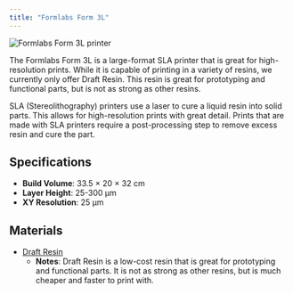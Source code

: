 ```yaml
---
title: "Formlabs Form 3L"
---
```



<Image src={image} alt="Formlabs Form 3L printer" class="rounded-lg w-full !max-w-sm" />

The Formlabs Form 3L is a large-format SLA printer that is great for high-resolution prints.
While it is capable of printing in a variety of resins, we currently only offer Draft Resin.
This resin is great for prototyping and functional parts, but is not as strong as other resins.

SLA (Stereolithography) printers use a laser to cure a liquid resin into solid parts.
This allows for high-resolution prints with great detail.
Prints that are made with SLA printers require a post-processing step to remove excess resin and cure the part.

## Specifications

- **Build Volume**: 33.5 × 20 × 32 cm
- **Layer Height**: 25-300 µm
- **XY Resolution**: 25 µm

## Materials

- [Draft Resin](https://formlabs-media.formlabs.com/datasheets/2001477-TDS-ENUS-0.pdf)
    - **Notes**: Draft Resin is a low-cost resin that is great for prototyping and functional parts. It is not as strong as other resins, but is much cheaper and faster to print with.